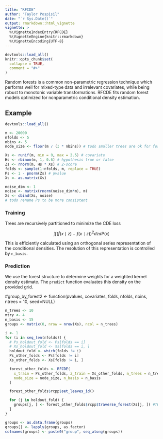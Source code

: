 ```yaml
---
title: "RFCDE"
author: "Taylor Pospisil"
date: "`r Sys.Date()`"
output: rmarkdown::html_vignette
vignette: >
  %\VignetteIndexEntry{RFCDE}
  %\VignetteEngine{knitr::rmarkdown}
  %\VignetteEncoding{UTF-8}
---
```


```r
devtools::load_all()
knitr::opts_chunk$set(
  collapse = TRUE,
  comment = "#>"
)
```

Random forests is a common non-parametric regression technique which
performs well for mixed-type data and irrelevant covariates, while
being robust to monotonic variable transformations. RFCDE fits random
forest models optimized for nonparametric conditional density
estimation.

## Example
```r
devtools::load_all()
```



```r
m <- 20000
nfolds <- 5
nbins <- 5
node_size <- floor(m / (3 * nbins)) # todo smaller trees are ok for forest
```

```r
Xs <- runif(m, min = 0, max = 2.5) # covariate
Hs <- rbinom(m, 1, 0.6) # hypothesis true or false
Zs <- rnorm(m, Hs * Xs) # Z-score
folds <- sample(1:nfolds, m, replace = TRUE)
Ps <- 1 - pnorm(Zs) # pvalue
Xs <- as.matrix(Xs)

noise_dim <- 1
noise <- matrix(rnorm(noise_dim*m), m)
Xs <- cbind(Xs, noise)
# todo rename Ps to be more consistent
```

### Training

Trees are recursively partitioned to minimize the CDE loss

$$ \int \int (\hat{f}(x \mid z) - f(x \mid z))^{2} dz dP(x) $$

This is efficiently calculated using an orthogonal series
representation of the conditional densities. The resolution of this
representation is controlled by `n_basis`.


### Prediction

We use the forest structure to determine weights for a weighted kernel
density estimate. The `predict` function evaluates this density on the
provided grid.

#group_by_forest2 <- function(pvalues, covariates, folds, nfolds, nbins, ntrees = 10, seed=NULL)

```r
n_trees <- 10
mtry <- 4
n_basis <- 15
groups <- matrix(0, nrow = nrow(Xs), ncol = n_trees)

i <- 1
for (i in seq_len(nfolds)) {
  # Ps_holdout_fold <- Ps[folds == i]
  # Xs_holdout_fold <- Xs[folds == i, ]
  holdout_fold <- which(folds != i)
  Ps_other_folds <- Ps[folds != i]
  Xs_other_folds <- Xs[folds != i, ]

  forest_other_folds <- RFCDE(
    x_train = Ps_other_folds, z_train = Xs_other_folds, n_trees = n_trees, mtry = mtry,
    node_size = node_size, n_basis = n_basis
  )

  forest_other_folds$rcpp$set_leaves_id()

  for (j in holdout_fold) {
    groups[j, ] <- forest_other_folds$rcpp$traverse_forest(Xs[j, ]) #TODO as matrix
  }
}

groups <- as.data.frame(groups)
groups[] <- lapply(groups, as.factor)
colnames(groups) <- paste0("group", seq_along(groups))
```

